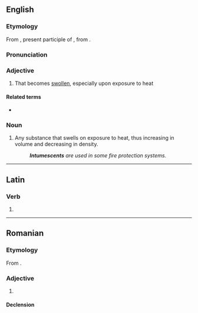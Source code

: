==English==

===Etymology===
{{root|en|ine-pro|*tewh₂-}}
From {{der|en|la|intumēscēns}}, present participle of {{m|la|intumescō||rise, swell}}, from {{m|la|tumescō||become inflated}}.

===Pronunciation===
{{rfp|en}}

===Adjective===
{{en-adj}}

# That becomes [[swollen]], especially upon exposure to heat

====Related terms====
* {{l|en|intumescence}}

===Noun===
{{en-noun}}

# Any substance that swells on exposure to heat, thus increasing in volume and decreasing in density.
#: '''''Intumescents''' are used in some fire protection systems.''

----

==Latin==

===Verb===
{{la-verb-form|intumēscent}}

# {{inflection of|la|intumēscō||3|p|futr|actv|indc}}

----

==Romanian==

===Etymology===
From {{bor|ro|fr|intumescent}}.

===Adjective===
{{ro-adj}}

# {{l|en|intumescent}}

====Declension====
{{ro-decl-adj}}